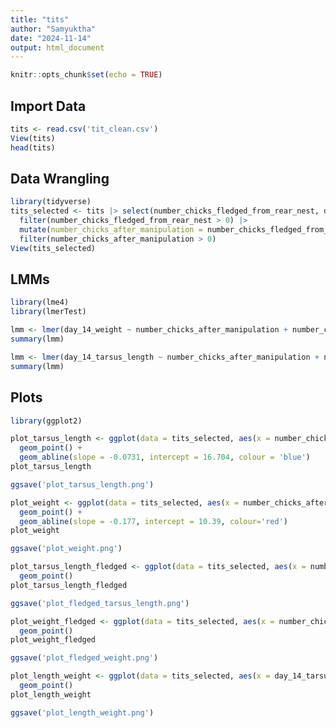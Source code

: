 ---
title: "tits"
author: "Samyuktha"
date: "2024-11-14"
output: html_document
---

```{r setup, include=FALSE}
knitr::opts_chunk$set(echo = TRUE)
```

## Import Data

```{r}
tits <- read.csv('tit_clean.csv')
View(tits)
head(tits)
```
## Data Wrangling

```{r}
library(tidyverse)
tits_selected <- tits |> select(number_chicks_fledged_from_rear_nest, day_14_tarsus_length, day_14_weight, net_rearing_manipulation, hatch_year, rear_Box) |>
  filter(number_chicks_fledged_from_rear_nest > 0) |>
  mutate(number_chicks_after_manipulation = number_chicks_fledged_from_rear_nest + net_rearing_manipulation) |>
  filter(number_chicks_after_manipulation > 0)
View(tits_selected)
```

## LMMs

```{r}
library(lme4)
library(lmerTest)

lmm <- lmer(day_14_weight ~ number_chicks_after_manipulation + number_chicks_fledged_from_rear_nest + (1|hatch_year) + (1|rear_Box), data = tits_selected)
summary(lmm)

```

```{r}

lmm <- lmer(day_14_tarsus_length ~ number_chicks_after_manipulation + number_chicks_fledged_from_rear_nest + (1|hatch_year) + (1|rear_Box), data = tits_selected)
summary(lmm)
```
## Plots

```{r}
library(ggplot2)

plot_tarsus_length <- ggplot(data = tits_selected, aes(x = number_chicks_after_manipulation, y = day_14_tarsus_length))+ 
  geom_point() +
  geom_abline(slope = -0.0731, intercept = 16.704, colour = 'blue')
plot_tarsus_length

ggsave('plot_tarsus_length.png')
```

```{r}

plot_weight <- ggplot(data = tits_selected, aes(x = number_chicks_after_manipulation, y = day_14_weight))+ 
  geom_point() +
  geom_abline(slope = -0.177, intercept = 10.39, colour='red')
plot_weight

ggsave('plot_weight.png')
```

```{r}

plot_tarsus_length_fledged <- ggplot(data = tits_selected, aes(x = number_chicks_fledged_from_rear_nest, y = day_14_tarsus_length))+ 
  geom_point() 
plot_tarsus_length_fledged

ggsave('plot_fledged_tarsus_length.png')
```

```{r}

plot_weight_fledged <- ggplot(data = tits_selected, aes(x = number_chicks_fledged_from_rear_nest, y = day_14_weight))+ 
  geom_point() 
plot_weight_fledged

ggsave('plot_fledged_weight.png')
```

```{r}
plot_length_weight <- ggplot(data = tits_selected, aes(x = day_14_tarsus_length, y = day_14_weight))+ 
  geom_point() 
plot_length_weight

ggsave('plot_length_weight.png')
```



